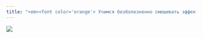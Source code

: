 ```yaml
---
title: "<em><font color='orange'> Учимся безболезненно смешивать эффекты </font></em>" 
---
```

![](mix.jpg)